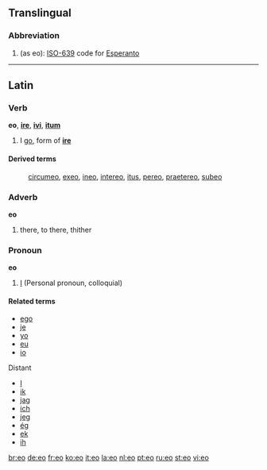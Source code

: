 {{see|-eo}}
==Translingual==

===Abbreviation===
{{infl||abbreviation}}

# (as eo): [[w:ISO-639|ISO-639]] code for [[Esperanto]]

----

==Latin==

===Verb===
'''eo''', '''[[ire]]''', '''[[ivi]]''', '''[[itum]]'''

# I [[go]], form of '''[[ire#Latin|ire]]'''

====Derived terms====
:[[circumeo]], [[exeo]], [[ineo]], [[intereo]], [[itus]], [[pereo]], [[praetereo]], [[subeo]]

===Adverb===
'''eo'''

# there, to there, thither

===Pronoun===
'''eo'''

# [[I]] (Personal pronoun, colloquial)

====Related terms====
* [[ego]]
* [[je]]
* [[yo]]
* [[eu]]
* [[io]]

;Distant
* [[I]]
* [[ik]]
* [[jag]]
* [[ich]]
* [[jeg]]
* [[ég]]
* [[ek]]
* [[ih]]

[[br:eo]]
[[de:eo]]
[[fr:eo]]
[[ko:eo]]
[[it:eo]]
[[la:eo]]
[[nl:eo]]
[[pt:eo]]
[[ru:eo]]
[[st:eo]]
[[vi:eo]]